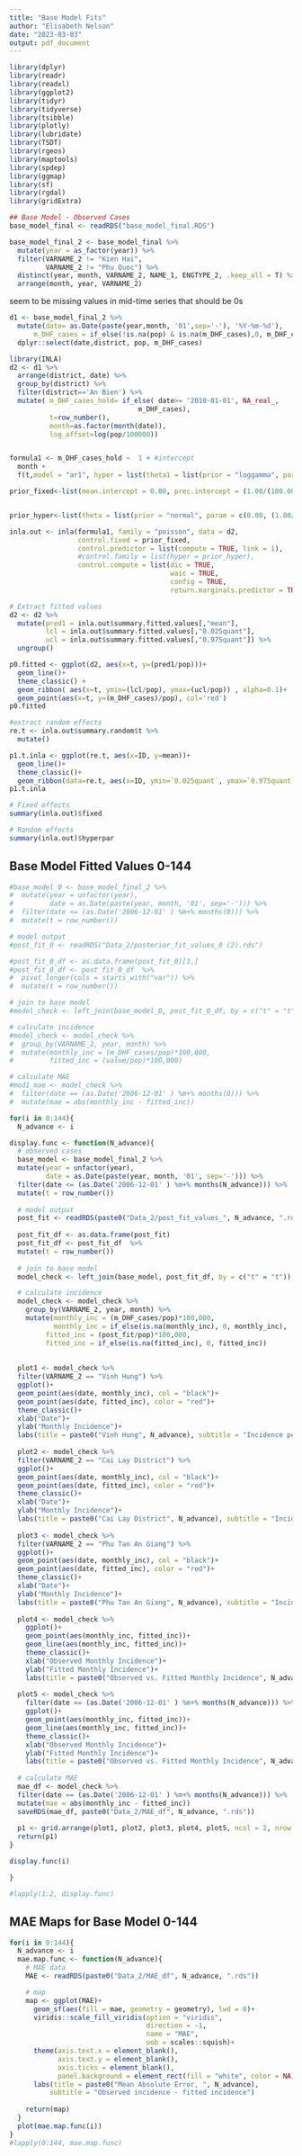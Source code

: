 ```yaml
---
title: "Base Model Fits"
author: "Elisabeth Nelson"
date: "2023-03-03"
output: pdf_document
---
```


```r
library(dplyr)
library(readr)
library(readxl)
library(ggplot2)
library(tidyr)
library(tidyverse)
library(tsibble)
library(plotly)
library(lubridate)
library(TSDT)
library(rgeos) 
library(maptools) 
library(spdep)  
library(ggmap)  
library(sf)
library(rgdal)
library(gridExtra)
```

```r
## Base Model - Observed Cases
base_model_final <- readRDS("base_model_final.RDS")

base_model_final_2 <- base_model_final %>%
  mutate(year = as_factor(year)) %>%
  filter(VARNAME_2 != "Kien Hai", 
         VARNAME_2 != "Phu Quoc") %>%
  distinct(year, month, VARNAME_2, NAME_1, ENGTYPE_2, .keep_all = T) %>%
  arrange(month, year, VARNAME_2)

```


seem to be missing values in mid-time series that should be 0s
```r
d1 <- base_model_final_2 %>%
  mutate(date= as.Date(paste(year,month, '01',sep='-'), '%Y-%m-%d'),
      m_DHF_cases = if_else(!is.na(pop) & is.na(m_DHF_cases),0, m_DHF_cases )   ) %>%
  dplyr::select(date,district, pop, m_DHF_cases) 
```

```r
library(INLA)
d2 <- d1 %>%
  arrange(district, date) %>%
  group_by(district) %>%
  filter(district=='An Bien') %>%
  mutate( m_DHF_cases_hold= if_else( date>= '2010-01-01', NA_real_,
                                m_DHF_cases),
          t=row_number(),
          month=as.factor(month(date)),
          log_offset=log(pop/100000))


formula1 <- m_DHF_cases_hold ~  1 + #intercept
  month +
  f(t,model = "ar1", hyper = list(theta1 = list(prior = "loggamma", param = c(3, 2)))) +    offset(log_offset)

prior_fixed<-list(mean.intercept = 0.00, prec.intercept = (1.00/(100.00^2)))  #\beta_0 ~ N(0.00, 100.00^2)


prior_hyper<-list(theta = list(prior = "normal", param = c(0.00, (1.00/(100.00^2)))))  #ln(r) ~ N(0.00, 100.00^2)

inla.out <- inla(formula1, family = "poisson", data = d2,
                 control.fixed = prior_fixed,
                 control.predictor = list(compute = TRUE, link = 1),
                 #control.family = list(hyper = prior_hyper),
                 control.compute = list(dic = TRUE, 
                                        waic = TRUE, 
                                        config = TRUE,
                                        return.marginals.predictor = TRUE))

# Extract fitted values
d2 <- d2 %>%
  mutate(pred1 = inla.out$summary.fitted.values[,"mean"],
         lcl = inla.out$summary.fitted.values[,"0.025quant"],
         ucl = inla.out$summary.fitted.values[,"0.975quant"]) %>%
  ungroup()

p0.fitted <- ggplot(d2, aes(x=t, y=(pred1/pop)))+
  geom_line()+
  theme_classic() +
  geom_ribbon( aes(x=t, ymin=(lcl/pop), ymax=(ucl/pop)) , alpha=0.1)+
  geom_point(aes(x=t, y=(m_DHF_cases)/pop), col='red')
p0.fitted

#extract random effects
re.t <- inla.out$summary.random$t %>%
  mutate()

p1.t.inla <- ggplot(re.t, aes(x=ID, y=mean))+
  geom_line()+
  theme_classic()+
  geom_ribbon(data=re.t, aes(x=ID, ymin=`0.025quant`, ymax=`0.975quant`, alpha=0.1), alpha=0.2)
p1.t.inla

# Fixed effects
summary(inla.out)$fixed

# Random effects
summary(inla.out)$hyperpar
```






## Base Model Fitted Values 0-144
```r
#base_model_0 <- base_model_final_2 %>%
#  mutate(year = unfactor(year), 
#         date = as.Date(paste(year, month, '01', sep='-'))) %>%
#  filter(date <= (as.Date('2006-12-01' ) %m+% months(0))) %>%
#  mutate(t = row_number())

# model output
#post_fit_0 <- readRDS("Data_2/posterior_fit_values_0 (2).rds")

#post_fit_0_df <- as.data.frame(post_fit_0)[1,]
#post_fit_0_df <- post_fit_0_df  %>%
#  pivot_longer(cols = starts_with("var")) %>%
#  mutate(t = row_number())

# join to base model
#model_check <- left_join(base_model_0, post_fit_0_df, by = c("t" = "t"))

# calculate incidence
#model_check <- model_check %>%
#  group_by(VARNAME_2, year, month) %>%
#  mutate(monthly_inc = (m_DHF_cases/pop)*100,000, 
#         fitted_inc = (value/pop)*100,000)

# calculate MAE
#mod1_mae <- model_check %>%
#  filter(date == (as.Date('2006-12-01' ) %m+% months(0))) %>%
#  mutate(mae = abs(monthly_inc - fitted_inc))

for(i in 0:144){
  N_advance <- i

display.func <- function(N_advance){
  # observed cases
  base_model <- base_model_final_2 %>%
  mutate(year = unfactor(year), 
         date = as.Date(paste(year, month, '01', sep='-'))) %>%
  filter(date <= (as.Date('2006-12-01' ) %m+% months(N_advance))) %>%
  mutate(t = row_number())
  
  # model output
  post_fit <- readRDS(paste0("Data_2/post_fit_values_", N_advance, ".rds"))
  
  post_fit_df <- as.data.frame(post_fit)
  post_fit_df <- post_fit_df  %>%
  mutate(t = row_number())
  
  # join to base model
  model_check <- left_join(base_model, post_fit_df, by = c("t" = "t"))

  # calculate incidence
  model_check <- model_check %>%
    group_by(VARNAME_2, year, month) %>%
    mutate(monthly_inc = (m_DHF_cases/pop)*100,000,
           monthly_inc = if_else(is.na(monthly_inc), 0, monthly_inc),
         fitted_inc = (post_fit/pop)*100,000, 
         fitted_inc = if_else(is.na(fitted_inc), 0, fitted_inc))
  
  
  plot1 <- model_check %>%
  filter(VARNAME_2 == "Vinh Hung") %>%
  ggplot()+
  geom_point(aes(date, monthly_inc), col = "black")+
  geom_point(aes(date, fitted_inc), color = "red")+
  theme_classic()+
  xlab("Date")+
  ylab("Monthly Incidence")+
  labs(title = paste0("Vinh Hung", N_advance), subtitle = "Incidence per 100,000")
  
  plot2 <- model_check %>%
  filter(VARNAME_2 == "Cai Lay District") %>%
  ggplot()+
  geom_point(aes(date, monthly_inc), col = "black")+
  geom_point(aes(date, fitted_inc), color = "red")+
  theme_classic()+
  xlab("Date")+
  ylab("Monthly Incidence")+
  labs(title = paste0("Cai Lay District", N_advance), subtitle = "Incidence per 100,000")
  
  plot3 <- model_check %>%
  filter(VARNAME_2 == "Phu Tan An Giang") %>%
  ggplot()+
  geom_point(aes(date, monthly_inc), col = "black")+
  geom_point(aes(date, fitted_inc), color = "red")+
  theme_classic()+
  xlab("Date")+
  ylab("Monthly Incidence")+
  labs(title = paste0("Phu Tan An Giang", N_advance), subtitle = "Incidence per 100,000")
  
  plot4 <- model_check %>%
    ggplot()+
    geom_point(aes(monthly_inc, fitted_inc))+
    geom_line(aes(monthly_inc, fitted_inc))+
    theme_classic()+
    xlab("Observed Monthly Incidence")+
    ylab("Fitted Monthly Incidence")+
    labs(title = paste0("Observed vs. Fitted Monthly Incidence", N_advance))
   
  plot5 <- model_check %>%
    filter(date == (as.Date('2006-12-01' ) %m+% months(N_advance))) %>%
    ggplot()+
    geom_point(aes(monthly_inc, fitted_inc))+
    geom_line(aes(monthly_inc, fitted_inc))+
    theme_classic()+
    xlab("Observed Monthly Incidence")+
    ylab("Fitted Monthly Incidence")+
    labs(title = paste0("Observed vs. Fitted Monthly Incidence", N_advance))
    
  # calculate MAE
  mae_df <- model_check %>%
  filter(date == (as.Date('2006-12-01' ) %m+% months(N_advance))) %>%
  mutate(mae = abs(monthly_inc - fitted_inc))
  saveRDS(mae_df, paste0("Data_2/MAE_df", N_advance, ".rds"))
  
  p1 <- grid.arrange(plot1, plot2, plot3, plot4, plot5, ncol = 2, nrow = 3)
  return(p1)
}

display.func(i)

}

#lapply(1:2, display.func)


```

## MAE Maps for Base Model 0-144
```r
for(i in 0:144){
  N_advance <- i
  mae.map.func <- function(N_advance){
    # MAE data
    MAE <- readRDS(paste0("Data_2/MAE_df", N_advance, ".rds"))

    # map
    map <- ggplot(MAE)+
      geom_sf(aes(fill = mae, geometry = geometry), lwd = 0)+
      viridis::scale_fill_viridis(option = "viridis", 
                                  direction = -1, 
                                  name = "MAE", 
                                  oob = scales::squish)+
      theme(axis.text.x = element_blank(),
            axis.text.y = element_blank(),
            axis.ticks = element_blank(),
            panel.background = element_rect(fill = "white", color = NA))+
      labs(title = paste0("Mean Absolute Error, ", N_advance), 
          subtitle = "Observed incidence - fitted incidence")
    
    return(map)
  }
  plot(mae.map.func(i))
}  
#lapply(0:144, mae.map.func)



```